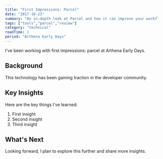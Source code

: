 ```yaml
---
title: "First Impressions: Parcel"
date: "2017-10-23"
summary: "An in-depth look at Parcel and how it can improve your workflow."
tags: ["tools","parcel","review"]
category: "technical"
readTime: 1
period: "Arthena Early Days"
---
```


I've been working with first impressions: parcel at Arthena Early Days.

## Background

This technology has been gaining traction in the developer community.

## Key Insights

Here are the key things I've learned:

1. First insight
2. Second insight
3. Third insight

## What's Next

Looking forward, I plan to explore this further and share more insights.

